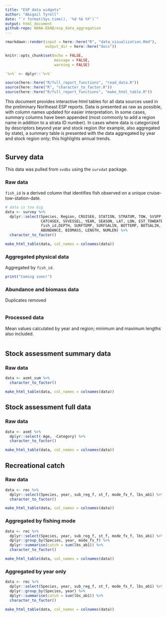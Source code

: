 ```yaml
---
title: "ESP data widgets"
author: "Abigail Tyrell"
date: "`r format(Sys.time(), '%d %b %Y')`"
output: html_document
github-repo: NOAA-EDAB/esp_data_aggregation
---
```


```r
rmarkdown::render(input = here::here("R", "data_visualization.Rmd"),
                  output_dir = here::here("docs"))
```

```r
knitr::opts_chunk$set(echo = FALSE,
                      message = FALSE, 
                      warning = FALSE)

`%>%` <- dplyr::`%>%`

source(here::here("R/full_report_functions", "read_data.R"))
source(here::here("R", "character_to_factor.R"))
source(here::here("R/full_report_functions", "make_html_table.R"))
```

This document provides interactive html tables for all data sources used in the preliminary Northeast ESP reports. Data is presented as raw as possible, with column names updated for easier interpretation. In some cases, summary columns have been appended (most commonly to add a region name in addition to a strata ID number). In cases where data is categorized by descriptors beyond year and stock region (for example, also aggregated by state), a summary table is presented with the data aggregated by year and stock region only; this highlights annual trends.

# {- .tabset .tabset-fade}

## Survey data {.tabset .tabset-fade .tabset-pills}

This data was pulled from `svdbs` using the `survdat` package.

### Raw data {-}
`fish_id` is a derived column that identifies fish observed on a unique cruise-tow-station-date.
```r
# data is too big
data <- survey %>%
  dplyr::select(Species, Region, CRUISE6, STATION, STRATUM, TOW, SVSPP, 
                CATCHSEX, SVVESSEL, YEAR, SEASON, LAT, LON, EST_TOWDATE, 
                fish_id,DEPTH, SURFTEMP, SURFSALIN, BOTTEMP, BOTSALIN, 
                ABUNDANCE, BIOMASS, LENGTH, NUMLEN) %>%
  character_to_factor()

make_html_table(data, col_names = colnames(data))
```

### Aggregated physical data {-}
Aggregated by `fish_id`.
```r
print("Coming soon!")
```

### Abundance and biomass data {-}
Duplicates removed
```r
```

### Processed data {-}
Mean values calculated by year and region; minimum and maximum lengths also included.
```r
```

## Stock assessment summary data {.tabset .tabset-fade .tabset-pills}

### Raw data {-}
```r
data <- asmt_sum %>%
  character_to_factor()

make_html_table(data, col_names = colnames(data))
```

## Stock assessment full data {.tabset .tabset-fade .tabset-pills}

### Raw data {-}
```r
data <- asmt %>%
  dplyr::select(-Age, -Category) %>%
  character_to_factor()

make_html_table(data, col_names = colnames(data))
```

## Recreational catch {.tabset .tabset-fade .tabset-pills}

### Raw data {-}
```r
data <- rec %>%
  dplyr::select(Species, year, sub_reg_f, st_f, mode_fx_f, lbs_ab1) %>%
  character_to_factor()

make_html_table(data, col_names = colnames(data))
```

### Aggregated by fishing mode {-}
```r
data <- rec %>%
  dplyr::select(Species, year, sub_reg_f, st_f, mode_fx_f, lbs_ab1) %>%
  dplyr::group_by(Species, year, mode_fx_f) %>%
  dplyr::summarise(catch = sum(lbs_ab1)) %>%
  character_to_factor()

make_html_table(data, col_names = colnames(data))
```

### Aggregated by year only {-}
```r
data <- rec %>%
  dplyr::select(Species, year, sub_reg_f, st_f, mode_fx_f, lbs_ab1) %>%
  dplyr::group_by(Species, year) %>%
  dplyr::summarise(catch = sum(lbs_ab1)) %>%
  character_to_factor()

make_html_table(data, col_names = colnames(data))
```


